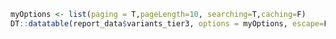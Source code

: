 

```r

myOptions <- list(paging = T,pageLength=10, searching=T,caching=F)
DT::datatable(report_data$variants_tier3, options = myOptions, escape=F, extensions = "Responsive")

```
